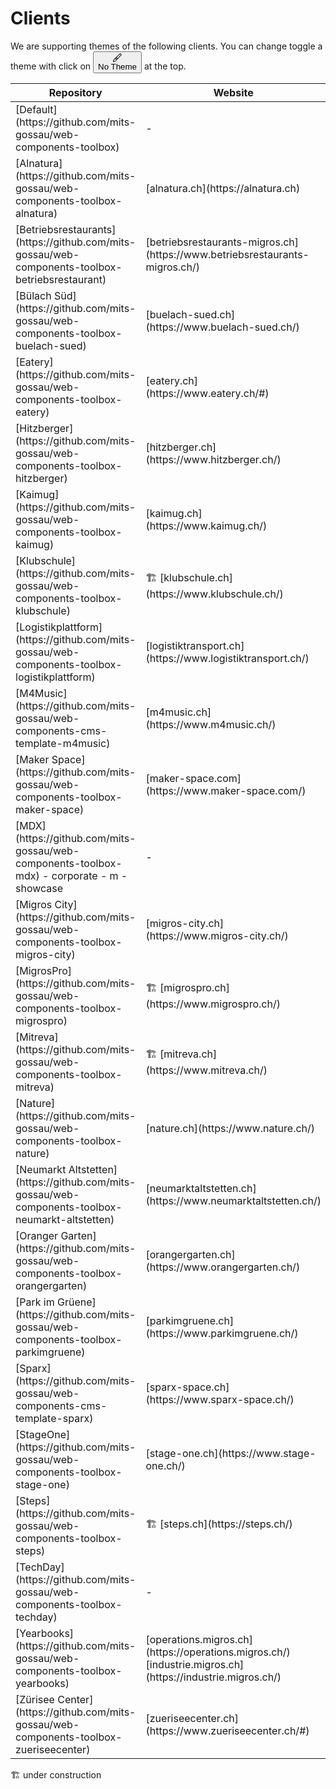 
<Meta title="Clients" />

<style>
  {`
    .button-theme-toggle {
      background: transparent;
      border: none;
      border-radius: 4px;
      color: #333;
      font-size: 13px;
      font-weight: bold;
      height: 28px;
      -webkit-box-pack: center;
      justify-content: center;
      margin-top: 6px;
      padding: 8px 7px;
      background-color: rgba(2,156,253,0.07);
      color: #FF6600;
      display: inline-flex;
      -webkit-box-align: center;
      -ms-flex-align: center;
      align-items: center;
    }
    .button-theme-toggle svg {
      width: 14px;
      display: inline-block;
      shape-rendering: inherit;
      vertical-align: middle;
      fill: currentColor;
    }
    .button-theme-label {
      display: inline-block;
      -webkit-text-decoration: none;
      text-decoration: none;
      padding: 10px;
      font-weight: 700;
      font-size: 13px;
      line-height: 1;
      height: 40px;
      border: none;
      border-top: 3px solid transparent;
      border-bottom: 3px solid transparent;
      background: transparent;
    }
/*    a[target="_blank"]::after {
      content: url(data:image/svg+xml;base64,PHN2ZyB4bWxucz0iaHR0cDovL3d3dy53My5vcmcvMjAwMC9zdmciIHZpZXdCb3g9IjAgMCAxNiAxNiIgd2lkdGg9IjE2IiBoZWlnaHQ9IjE2Ij48cGF0aCBkPSJNOSAyTDkgMyAxMi4zIDMgNiA5LjMgNi43IDEwIDEzIDMuNyAxMyA3IDE0IDcgMTQgMlpNNCA0QzIuOSA0IDIgNC45IDIgNkwyIDEyQzIgMTMuMSAyLjkgMTQgNCAxNEwxMCAxNEMxMS4xIDE0IDEyIDEzLjEgMTIgMTJMMTIgNyAxMSA4IDExIDEyQzExIDEyLjYgMTAuNiAxMyAxMCAxM0w0IDEzQzMuNCAxMyAzIDEyLjYgMyAxMkwzIDZDMyA1LjQgMy40IDUgNCA1TDggNSA5IDRaIi8+PC9zdmc+);
      margin: 0 3px;
      position: relative;
      top: 3px;
    }*/
  `}
</style>

# Clients

We are supporting themes of the following clients. You can change toggle a theme with click on <button type="button" class="button-theme-toggle" title="CSS custom properties themes"><svg viewBox="0 0 14 14" width="14px" height="14px" class="css-149xqrd"><path fill-rule="evenodd" d="M11.8535.1464a.5.5 0 0 0-.7071 0L2.9827 8.3102a2.2396 2.2396 0 0 0-1.0737.599C.6772 10.141.2402 11.903.0852 12.9978 0 13.5998 0 14.0002 0 14.0002s.4004 0 1.0023-.0853c1.095-.155 2.8569-.5919 4.0887-1.8237.307-.307.5067-.6806.5992-1.0743l8.1633-8.1633a.5.5 0 0 0 0-.7071l-2-2Zm-6.253 9.546L6.543 8.75l-1.293-1.2929-.9424.9424a2.242 2.242 0 0 1 .7835.5097c.23.2302.4.4977.5095.7831ZM7.25 8.0428 12.7929 2.5 11.5 1.2071 5.957 6.75 7.25 8.0429ZM4.3839 9.6163c.4881.4882.4881 1.2796 0 1.7678-.7665.7664-1.832 1.1845-2.7791 1.403a8.6972 8.6972 0 0 1-.49.0982 8.7151 8.7151 0 0 1 .0982-.4899c.2186-.9471.6367-2.0126 1.403-2.779.4882-.4882 1.2797-.4882 1.7679 0Z"></path></svg><div title="Theme" class="button-theme-label">No Theme</div></button> at the top.

<table>
  <thead>
    <tr>
      <th>Repository</th>
      <th>Website</th>
    </tr>
  </thead>
  <tbody>
    <tr>
      <td>[Default](https://github.com/mits-gossau/web-components-toolbox)</td>
      <td> - </td>
    </tr>
    <tr>
      <td>[Alnatura](https://github.com/mits-gossau/web-components-toolbox-alnatura)</td>
      <td>[alnatura.ch](https://alnatura.ch)</td>
    </tr>
    <tr>
      <td>[Betriebsrestaurants](https://github.com/mits-gossau/web-components-toolbox-betriebsrestaurant)</td>
      <td>[betriebsrestaurants-migros.ch](https://www.betriebsrestaurants-migros.ch/)</td>
    </tr>
    <tr>
      <td>[Bülach Süd](https://github.com/mits-gossau/web-components-toolbox-buelach-sued)</td>
      <td>[buelach-sued.ch](https://www.buelach-sued.ch/)</td>
    </tr>
    <tr>
      <td>[Eatery](https://github.com/mits-gossau/web-components-toolbox-eatery)</td>
      <td>[eatery.ch](https://www.eatery.ch/#)</td>
    </tr>
    <tr>
      <td>[Hitzberger](https://github.com/mits-gossau/web-components-toolbox-hitzberger)</td>
      <td>[hitzberger.ch](https://www.hitzberger.ch/)</td>
    </tr>
    <tr>
      <td>[Kaimug](https://github.com/mits-gossau/web-components-toolbox-kaimug)</td>
      <td>[kaimug.ch](https://www.kaimug.ch/)</td>
    </tr>
    <tr>
      <td>[Klubschule](https://github.com/mits-gossau/web-components-toolbox-klubschule)</td>
      <td>🏗️ [klubschule.ch](https://www.klubschule.ch/)</td>
    </tr>
    <tr>
      <td>[Logistikplattform](https://github.com/mits-gossau/web-components-toolbox-logistikplattform)</td>
      <td>[logistiktransport.ch](https://www.logistiktransport.ch/)</td>
    </tr>
    <tr>
      <td>[M4Music](https://github.com/mits-gossau/web-components-cms-template-m4music)</td>
      <td>[m4music.ch](https://www.m4music.ch/)</td>
    </tr>
    <tr>
      <td>[Maker Space](https://github.com/mits-gossau/web-components-toolbox-maker-space)</td>
      <td>[maker-space.com](https://www.maker-space.com/)</td>
    </tr>
    <tr>
      <td>
        [MDX](https://github.com/mits-gossau/web-components-toolbox-mdx)  
        - corporate
        - m
        - showcase
      </td>
      <td> - </td>
    </tr>
    <tr>
      <td>[Migros City](https://github.com/mits-gossau/web-components-toolbox-migros-city)</td>
      <td>[migros-city.ch](https://www.migros-city.ch/)</td>
    </tr>
    <tr>
      <td>[MigrosPro](https://github.com/mits-gossau/web-components-toolbox-migrospro)</td>
      <td>🏗️ [migrospro.ch](https://www.migrospro.ch/)</td>
    </tr>
    <tr>
      <td>[Mitreva](https://github.com/mits-gossau/web-components-toolbox-mitreva)</td>
      <td>🏗️ [mitreva.ch](https://www.mitreva.ch/)</td>
    </tr>
    <tr>
      <td>[Nature](https://github.com/mits-gossau/web-components-toolbox-nature)</td>
      <td>[nature.ch](https://www.nature.ch/)</td>
    </tr>
    <tr>
      <td>[Neumarkt Altstetten](https://github.com/mits-gossau/web-components-toolbox-neumarkt-altstetten)</td>
      <td>[neumarktaltstetten.ch](https://www.neumarktaltstetten.ch/)</td>
    </tr>
    <tr>
      <td>[Oranger Garten](https://github.com/mits-gossau/web-components-toolbox-orangergarten)</td>
      <td>[orangergarten.ch](https://www.orangergarten.ch/)</td>
    </tr>
    <tr>
      <td>[Park im Grüene](https://github.com/mits-gossau/web-components-toolbox-parkimgruene)</td>
      <td>[parkimgruene.ch](https://www.parkimgruene.ch/)</td>
    </tr>
    <tr>
      <td>[Sparx](https://github.com/mits-gossau/web-components-cms-template-sparx)</td>
      <td>[sparx-space.ch](https://www.sparx-space.ch/)</td>
    </tr>
    <tr>
      <td>[StageOne](https://github.com/mits-gossau/web-components-toolbox-stage-one)</td>
      <td>[stage-one.ch](https://www.stage-one.ch/)</td>
    </tr>
    <tr>
      <td>[Steps](https://github.com/mits-gossau/web-components-toolbox-steps)</td>
      <td>🏗️ [steps.ch](https://steps.ch/)</td>
    </tr>
    <tr>
      <td>[TechDay](https://github.com/mits-gossau/web-components-toolbox-techday)</td>
      <td> - </td>
    </tr>
    <tr>
      <td>[Yearbooks](https://github.com/mits-gossau/web-components-toolbox-yearbooks)</td>
      <td>
        [operations.migros.ch](https://operations.migros.ch/)  
        [industrie.migros.ch](https://industrie.migros.ch/)
      </td>
    </tr>
    <tr>
      <td>[Zürisee Center](https://github.com/mits-gossau/web-components-toolbox-zueriseecenter)</td>
      <td>[zueriseecenter.ch](https://www.zueriseecenter.ch/#)</td>
    </tr>
  </tbody>
</table>

🏗️ under construction

